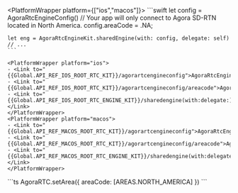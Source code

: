 <PlatformWrapper platform={["ios","macos"]}>
    ```swift
    let config = AgoraRtcEngineConfig()
    // Your app will only connect to Agora SD-RTN located in North America.
    config.areaCode = .NA;

    let eng = AgoraRtcEngineKit.sharedEngine(with: config, delegate: self)
    // ...
    ```

    <PlatformWrapper platform="ios">
    - <Link to="{{Global.API_REF_IOS_ROOT_RTC_KIT}}/agorartcengineconfig">AgoraRtcEngineConfig</Link>
    - <Link to="{{Global.API_REF_IOS_ROOT_RTC_KIT}}/agorartcengineconfig/areacode">AgoraRtcEngineConfig/areaCode</Link>
    - <Link to="{{Global.API_REF_IOS_ROOT_RTC_ENGINE_KIT}}/sharedengine(with:delegate:)">AgoraRtcEngineKit/sharedEngine(with:delegate:)</Link>
    </PlatformWrapper>
    <PlatformWrapper platform="macos">
    - <Link to="{{Global.API_REF_MACOS_ROOT_RTC_KIT}}/agorartcengineconfig">AgoraRtcEngineConfig</Link>
    - <Link to="{{Global.API_REF_MACOS_ROOT_RTC_KIT}}/agorartcengineconfig/areacode">AgoraRtcEngineConfig/areaCode</Link>
    - <Link to="{{Global.API_REF_MACOS_ROOT_RTC_ENGINE_KIT}}/sharedengine(with:delegate:)">AgoraRtcEngineKit/sharedEngine(with:delegate:)</Link>
    </PlatformWrapper>
</PlatformWrapper>
<PlatformWrapper platform="react-js">
    ```ts
    AgoraRTC.setArea({
        areaCode: [AREAS.NORTH_AMERICA]
    })
    ```
</PlatformWrapper>